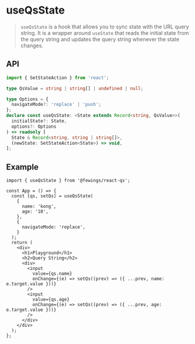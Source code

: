 # useQsState

> `useQsState` is a hook that allows you to sync state with the URL query string. It is a wrapper around `useState` that reads the initial state from the query string and updates the query string whenever the state changes.

## API

```ts
import { SetStateAction } from 'react';

type QsValue = string | string[] | undefined | null;

type Options = {
  navigateMode?: 'replace' | 'push';
};
declare const useQsState: <State extends Record<string, QsValue>>(
  initialState?: State,
  options?: Options
) => readonly [
  State & Record<string, string | string[]>,
  (newState: SetStateAction<State>) => void,
];
```

## Example

```tsx
import { useQsState } from '@fewings/react-qs';

const App = () => {
  const [qs, setQs] = useQsState(
    {
      name: 'kong',
      age: '10',
    },
    {
      navigateMode: 'replace',
    }
  );
  return (
    <div>
      <h1>Playground</h1>
      <h2>Query String</h2>
      <div>
        <input
          value={qs.name}
          onChange={(e) => setQs((prev) => ({ ...prev, name: e.target.value }))}
        />
        <input
          value={qs.age}
          onChange={(e) => setQs((prev) => ({ ...prev, age: e.target.value }))}
        />
      </div>
    </div>
  );
};
```
